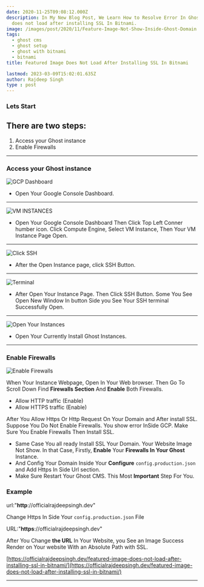 ```yaml
---
date: 2020-11-25T09:08:12.000Z
description: In My New Blog Post, We Learn How to Resolve Error In Ghost Featured Image
  does not load after installing SSL In Bitnami.
image: /images/post/2020/11/Feature-Image-Not-Show-Inside-Ghost-Domain.png
tags:
  - ghost cms
  - ghost setup
  - ghost with bitnami
  - bitnami
title: Featured Image Does Not Load After Installing SSL In Bitnami

lastmod: 2023-03-09T15:02:01.635Z
author: Rajdeep Singh
type : post
---
```



### Lets Start

## **There are** two **steps:**

1. Access your Ghost instance
2. Enable Firewalls

---

### Access your Ghost instance

![GCP Dashboard](/images/post/2020/11/Google-Console-5.png "GCP Dashboard")

- Open Your Google Console Dashboard.

---

![VM INSTANCES](/images/post/2020/11/GCP-Dmain-5.png "VM INSTANCES")

- Open Your Google Console Dashboard Then Click Top Left Conner humber icon. Click Compute Engine, Select VM Instance, Then Your VM Instance Page Open.

---

![Click SSH](/images/post/2020/11/Ghost-SSH--3.png ' Click SSH')

- After the Open Instance page, click SSH Button.

---

![Terminal](/images/post/2020/11/open-new-SSH-3.png ' Terminal')

- After Open Your Instance Page. Then Click SSH Button. Some You See Open New Window In button Side you See Your SSH terminal Successfully Open.

---

![Open Your Instances](/images/post/2020/11/Open-Vm-Intance.png 'Open Your Instances')

- Open Your Currently Install Ghost Instances.

---

### Enable Firewalls

![Enable Firewalls](/images/post/2020/11/Firewalls.png ' Enable Firewalls')

When Your Instance Webpage, Open In Your Web browser. Then Go To Scroll Down Find **Firewalls Section** And **Enable** Both Firewalls.

- Allow HTTP traffic (Enable)
- Allow HTTPS traffic (Enable)

After You Allow Https Or Http Request On Your Domain and After install SSL. Suppose You Do Not Enable Firewalls. You show error InSide GCP. Make Sure You Enable Firewalls Then Install SSL.

<Alert>

- Same Case You all ready Install SSL Your Domain. Your Website Image Not Show. In that Case, Firstly, **Enable** Your **Firewalls In Your Ghost** Instance.
- And Config Your Domain Inside Your **Configure** `config.production.json` and Add Https In Side Url section.
- Make Sure Restart Your Ghost CMS. This Most **Important** Step For You.

</Alert>

### Example

url:"**http**://officialrajdeepsingh.dev"

Change Https In Side Your `config.production.json` File

URL:"**https**://officialrajdeepsingh.dev"

After You Change **the URL** In Your Website, you See an Image Success Render on Your website With an Absolute Path with SSL.

[https://officialrajdeepsingh.dev/featured-image-does-not-load-after-installing-ssl-in-bitnami/](https://officialrajdeepsingh.dev/featured-image-does-not-load-after-installing-ssl-in-bitnami/)

---
